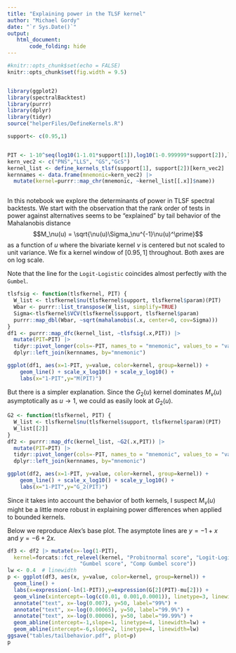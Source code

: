 ```yaml
---
title: "Explaining power in the TLSF kernel"
author: "Michael Gordy"
date: "`r Sys.Date()`"
output: 
   html_document:
       code_folding: hide
---
```


```r
#knitr::opts_chunk$set(echo = FALSE)
knitr::opts_chunk$set(fig.width = 9.5)


library(ggplot2)
library(spectralBacktest)
library(purrr)
library(dplyr)
library(tidyr)
source("helperFiles/DefineKernels.R")

support<- c(0.95,1)


PIT <- 1-10^seq(log10(1-1.01*support[1]),log10(1-0.999999*support[2]),length.out=250)
kern_vec2 <- c("PNS","LLS", "GS","GcS")
kernel_list <- define_kernels_tlsf(support[1], support[2])[kern_vec2]
kernnames <- data.frame(mnemonic=kern_vec2) |>
  mutate(kernel=purrr::map_chr(mnemonic, ~kernel_list[[.x]]$name))



```

In this notebook we explore the determinants of power in TLSF spectral backtests.
We start with the observation that the rank order of tests in power against alternatives seems to be "explained" by tail behavior of the Mahalanobis distance 
$$M_\nu(u) = \sqrt{\nu(u)\Sigma_\nu^{-1}\nu(u)^\prime}$$ as a function of $u$ where the bivariate kernel $\nu$ is centered but not scaled to unit variance. We fix a kernel window of $[0.95,1]$ throughout. Both axes are on log scale.

Note that the line for the `Logit-Logistic` coincides almost perfectly with the `Gumbel`.

```r

tlsfsig <- function(tlsfkernel, PIT) {
  W_list <- tlsfkernel$nu(tlsfkernel$support, tlsfkernel$param)(PIT)
  Wbar <- purrr::list_transpose(W_list, simplify=TRUE)
  Sigma<-tlsfkernel$VCV(tlsfkernel$support, tlsfkernel$param)
  purrr::map_dbl(Wbar, ~sqrt(mahalanobis(.x, center=0, cov=Sigma)))
}
df1 <- purrr::map_dfc(kernel_list, ~tlsfsig(.x,PIT)) |>
  mutate(PIT=PIT) |>
  tidyr::pivot_longer(cols=-PIT, names_to = "mnemonic", values_to = "value") |>
  dplyr::left_join(kernnames, by="mnemonic")

ggplot(df1, aes(x=1-PIT, y=value, color=kernel, group=kernel)) + 
    geom_line() + scale_x_log10() + scale_y_log10() +
    labs(x="1-PIT",y="M(PIT)")

```

But there is a simpler explanation.  Since the $G_2(u)$ kernel dominates $M_\nu(u)$ asymptotically as $u\rightarrow 1$, we could as easily look at $G_2(u)$.

```r
G2 <- function(tlsfkernel, PIT) {
  W_list <- tlsfkernel$nu(tlsfkernel$support, tlsfkernel$param)(PIT)
  W_list[[2]]
}
df2 <- purrr::map_dfc(kernel_list, ~G2(.x,PIT)) |>
  mutate(PIT=PIT) |>
  tidyr::pivot_longer(cols=-PIT, names_to = "mnemonic", values_to = "value") |>
  dplyr::left_join(kernnames, by="mnemonic")

ggplot(df2, aes(x=1-PIT, y=value, color=kernel, group=kernel)) + 
    geom_line() + scale_x_log10() + scale_y_log10() +
    labs(x="1-PIT",y="G_2(PIT)")


```

Since it takes into account the behavior of both kernels, I suspect $M_\nu(u)$ might be a little more robust in explaining power differences when applied to bounded kernels.

Below we reproduce Alex's base plot.  The asymptote lines are $y=-1+x$ and $y=-6+2x$. 
```r

df3 <- df2 |> mutate(x=-log(1-PIT), 
  kernel=forcats::fct_relevel(kernel, "Probitnormal score", "Logit-Logistic score",
                       "Gumbel score", "Comp Gumbel score"))
lw <- 0.4  # linewidth
p <- ggplot(df3, aes(x, y=value, color=kernel, group=kernel)) + 
  geom_line() + 
  labs(x=expression(-ln(1-PIT)),y=expression(G[2](PIT)-mu[2])) +
  geom_vline(xintercept=-log(c(0.01, 0.001,0.0001)), linetype=3, linewidth=lw, show.legend = FALSE) +
  annotate("text", x=-log(0.007), y=50, label="99%") + 
  annotate("text", x=-log(0.00065), y=50, label="99.9%") +
  annotate("text", x=-log(0.00006), y=50, label="99.99%") +
  geom_abline(intercept=-1,slope=1, linetype=4, linewidth=lw) +
  geom_abline(intercept=-6,slope=2, linetype=4, linewidth=lw) 
ggsave("tables/tailbehavior.pdf", plot=p)
p
```

